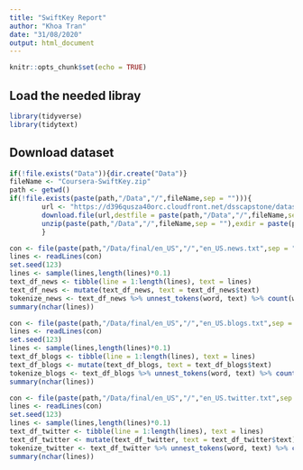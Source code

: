 ```yaml
---
title: "SwiftKey Report"
author: "Khoa Tran"
date: "31/08/2020"
output: html_document
---
```


```r
knitr::opts_chunk$set(echo = TRUE)
```
## Load the needed libray
```r
library(tidyverse)
library(tidytext)
```


## Download dataset
```r
if(!file.exists("Data")){dir.create("Data")}
fileName <- "Coursera-SwiftKey.zip"
path <- getwd()
if(!file.exists(paste(path,"/Data","/",fileName,sep = ""))){
        url <- "https://d396qusza40orc.cloudfront.net/dsscapstone/dataset/Coursera-SwiftKey.zip"
        download.file(url,destfile = paste(path,"/Data","/",fileName,sep = "")) 
        unzip(paste(path,"/Data","/",fileName,sep = ""),exdir = paste(path,"/Data", sep =""))
        }
```


```r
con <- file(paste(path,"/Data/final/en_US","/","en_US.news.txt",sep = ""), "r") 
lines <- readLines(con)
set.seed(123)
lines <- sample(lines,length(lines)*0.1)
text_df_news <- tibble(line = 1:length(lines), text = lines)
text_df_news <- mutate(text_df_news, text = text_df_news$text)
tokenize_news <- text_df_news %>% unnest_tokens(word, text) %>% count(word, sort = TRUE)
summary(nchar(lines))
```

```r
con <- file(paste(path,"/Data/final/en_US","/","en_US.blogs.txt",sep = ""), "r") 
lines <- readLines(con)
set.seed(123)
lines <- sample(lines,length(lines)*0.1)
text_df_blogs <- tibble(line = 1:length(lines), text = lines)
text_df_blogs <- mutate(text_df_blogs, text = text_df_blogs$text)
tokenize_blogs <- text_df_blogs %>% unnest_tokens(word, text) %>% count(word, sort = TRUE)
summary(nchar(lines))
```


```r
con <- file(paste(path,"/Data/final/en_US","/","en_US.twitter.txt",sep = ""), "r") 
lines <- readLines(con)
set.seed(123)
lines <- sample(lines,length(lines)*0.1)
text_df_twitter <- tibble(line = 1:length(lines), text = lines)
text_df_twitter <- mutate(text_df_twitter, text = text_df_twitter$text)
tokenize_twitter <- text_df_twitter %>% unnest_tokens(word, text) %>% count(word, sort = TRUE)
summary(nchar(lines))
```